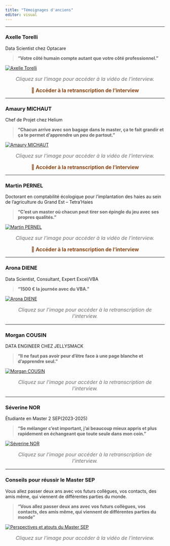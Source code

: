```yaml
---
title: "Témoignages d'anciens"
editor: visual
---
```


------------------------------------------------------------------------

### **Axelle Torelli**

[Data Scientist chez Optacare]{.poste}

> **“Votre côté humain compte autant que votre côté professionnel.”**

<a href="https://mediacenter.univ-reims.fr/videos/?video=MEDIA241214224141903">
  <img src="Images/ance1.png" alt="Axelle Torelli" class="interview-image" />
</a>

<p style="text-align: center; font-style: italic; color: #6d6d6d; font-size: 1rem; margin-top: 1rem;">
Cliquez sur l'image pour accéder à la vidéo de l'interview.
</p>

<div style="text-align: center; margin-top: 1rem;">
  <a href="https://univreimsfr-my.sharepoint.com/personal/severine_nor1_etudiant_univ-reims_fr/_layouts/15/onedrive.aspx?id=%2Fpersonal%2Fseverine%5Fnor1%5Fetudiant%5Funiv%2Dreims%5Ffr%2FDocuments%2FInterviews%5FMaster%5FSEP%2FRetransctipion%20Axelle%2Epdf&parent=%2Fpersonal%2Fseverine%5Fnor1%5Fetudiant%5Funiv%2Dreims%5Ffr%2FDocuments%2FInterviews%5FMaster%5FSEP&ga=1" 
     style="font-size: 1rem; color: #8b4513; text-decoration: none; font-weight: bold;">
    📄 Accéder à la retranscription de l'interview
  </a>
</div>
------------------------------------------------------------------------

### **Amaury MICHAUT**

[Chef de Projet chez Helium]{.poste}

> **“Chacun arrive avec son bagage dans le master, ça te fait grandir et ça te permet d’apprendre un peu de partout.”**

<a href="https://mediacenter.univ-reims.fr/videos/?video=MEDIA241214224254155">
  <img src="Images/ance2.png" alt="Amaury MICHAUT" class="interview-image" />
</a>

<p style="text-align: center; font-style: italic; color: #6d6d6d; font-size: 1rem; margin-top: 1rem;">
Cliquez sur l'image pour accéder à la vidéo de l'interview.
</p>

<div style="text-align: center; margin-top: 1rem;">
  <a href="https://univreimsfr-my.sharepoint.com/personal/severine_nor1_etudiant_univ-reims_fr/_layouts/15/onedrive.aspx?id=%2Fpersonal%2Fseverine%5Fnor1%5Fetudiant%5Funiv%2Dreims%5Ffr%2FDocuments%2FInterviews%5FMaster%5FSEP%2FRetranscription%20Amaury%20%2Epdf&parent=%2Fpersonal%2Fseverine%5Fnor1%5Fetudiant%5Funiv%2Dreims%5Ffr%2FDocuments%2FInterviews%5FMaster%5FSEP&ga=1" 
     style="font-size: 1rem; color: #8b4513; text-decoration: none; font-weight: bold;">
    📄 Accéder à la retranscription de l'interview
  </a>
</div>


------------------------------------------------------------------------

### **Martin PERNEL**

[Doctorant en comptabilité écologique pour l’implantation des haies au sein de l’agriculture du Grand Est – Tetra'Haies]{.poste}

> **“C’est un master où chacun peut tirer son épingle du jeu avec ses propres qualités.”**

<a href="https://mediacenter.univ-reims.fr/videos/?video=MEDIA241214221124935">
  <img src="Images/martin.png" alt="Martin PERNEL" class="interview-image" />
</a>

<p style="text-align: center; font-style: italic; color: #6d6d6d; font-size: 1rem; margin-top: 1rem;">
Cliquez sur l'image pour accéder à la vidéo de l'interview.
</p>

<div style="text-align: center; margin-top: 1rem;">
  <a href="https://univreimsfr-my.sharepoint.com/personal/severine_nor1_etudiant_univ-reims_fr/_layouts/15/onedrive.aspx?id=%2Fpersonal%2Fseverine%5Fnor1%5Fetudiant%5Funiv%2Dreims%5Ffr%2FDocuments%2FInterviews%5FMaster%5FSEP%2FRetranscription%20Martin%20%2Epdf&parent=%2Fpersonal%2Fseverine%5Fnor1%5Fetudiant%5Funiv%2Dreims%5Ffr%2FDocuments%2FInterviews%5FMaster%5FSEP&ga=1" 
     style="font-size: 1rem; color: #8b4513; text-decoration: none; font-weight: bold;">
    📄 Accéder à la retranscription de l'interview
  </a>
</div>


-------------------------------------------------------------------------



### **Arona DIENE**  
[Data Scientist, Consultant, Expert Excel/VBA]{.poste}

> **“1500 € la journée avec du VBA.”**

<a href="https://univreimsfr-my.sharepoint.com/personal/severine_nor1_etudiant_univ-reims_fr/_layouts/15/onedrive.aspx?id=%2Fpersonal%2Fseverine%5Fnor1%5Fetudiant%5Funiv%2Dreims%5Ffr%2FDocuments%2FInterviews%5FMaster%5FSEP%2FRetranscription%20Arona%20%2Epdf&parent=%2Fpersonal%2Fseverine%5Fnor1%5Fetudiant%5Funiv%2Dreims%5Ffr%2FDocuments%5FInterviews%5FMaster%5FSEP&ga=1" target="_blank">
  <img src="Images/arona.png" alt="Arona DIENE" class="interview-image" />
</a>

<p style="text-align: center; font-style: italic; color: #6d6d6d; font-size: 1rem; margin-top: 1rem;">
Cliquez sur l'image pour accéder à la retranscription de l'interview.
</p>




----------------------------------------------------------------------------

### **Morgan COUSIN**  
[DATA ENGINEER CHEZ JELLYSMACK]{.poste}

> **“Il ne faut pas avoir peur d’être face à une page blanche et d’apprendre seul.”**

<a href="https://univreimsfr-my.sharepoint.com/personal/severine_nor1_etudiant_univ-reims_fr/_layouts/15/onedrive.aspx?id=%2Fpersonal%2Fseverine%5Fnor1%5Fetudiant%5Funiv%2Dreims%5Ffr%2FDocuments%2FInterviews%5FMaster%5FSEP%2FRetranscription%20Morgan%2Epdf&parent=%2Fpersonal%2Fseverine%5Fnor1%5Fetudiant%5Funiv%2Dreims%5Ffr%2FDocuments%5FInterviews%5FMaster%5FSEP&ga=1" target="_blank">
  <img src="Images/morgan.png" alt="Morgan COUSIN" class="interview-image" />
</a>

<p style="text-align: center; font-style: italic; color: #6d6d6d; font-size: 1rem; margin-top: 1rem;">
Cliquez sur l'image pour accéder à la retranscription de l'interview.
</p>

----------------------------------------------------------------------------

### **Séverine NOR**  
[Étudiante en Master 2 SEP(2023-2025)]{.poste}

> **“Se mélanger c’est important, j’ai beaucoup mieux appris et plus rapidement en échangeant que toute seule dans mon coin.”**

<a href="https://univreimsfr-my.sharepoint.com/personal/severine_nor1_etudiant_univ-reims_fr/_layouts/15/onedrive.aspx?id=%2Fpersonal%2Fseverine%5Fnor1%5Fetudiant%5Funiv%2Dreims%5Ffr%2FDocuments%2FInterviews%5FMaster%5FSEP%2FRetranscription%20S%C3%A9verine%20%20%2Epdf&parent=%2Fpersonal%2Fseverine%5Fnor1%5Fetudiant%5Funiv%2Dreims%5Ffr%2FDocuments%5FInterviews%5FMaster%5FSEP&ga=1" target="_blank">
  <img src="Images/M2.png" alt="Séverine NOR" class="interview-image" />
</a>

<p style="text-align: center; font-style: italic; color: #6d6d6d; font-size: 1rem; margin-top: 1rem;">
Cliquez sur l'image pour accéder à la retranscription de l'interview.
</p>

---------------------------------------------------------------------

### **Conseils pour réussir le Master SEP**

[Vous allez passer deux ans avec vos futurs collègues, vos contacts, des amis même, qui viennent de différentes parties du monde.]{.poste}

> **“Vous allez passer deux ans avec vos futurs collègues, vos contacts, des amis même, qui viennent de différentes parties du monde”**

<a href="https://mediacenter.univ-reims.fr/videos/?video=MEDIA241209100712913">
  <img src="Images/conseil.png" alt="Perspectives et atouts du Master SEP" class="interview-image"/>
</a>

<p style="text-align: center; font-style: italic; color: #6d6d6d; font-size: 1rem; margin-top: 1rem;">
Cliquez sur l'image pour accéder à la vidéo de l'interview.
</p>
